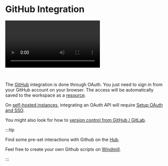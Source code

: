 
# GitHub Integration

<video
    className="border-2 rounded-xl object-cover w-full h-full dark:border-gray-800"
    autoPlay
    loop
    controls
    id="main-video"
    src="/videos/adding_github_resource.mp4"
/>

<br/>

The [GitHub](https://github.com/) integration is done through OAuth. You just need to sign in from your GitHub account on your browser. The access will be automatically saved to the workspace as a [resource](../core_concepts/3_resources_and_types/index.mdx).

On [self-hosted instances](../advanced/1_self_host/index.mdx), integrating an OAuth API will require [Setup OAuth and SSO](../misc/2_setup_oauth/index.md).

You might also look for how to [version control from GitHub / GitLab](../advanced/9_deploy_gh_gl/index.md).

<div class="grid grid-cols-2 gap-6 mb-4">
	<DocCard
		title="GitHub / GitLab for Version Control"
		description="Learn how to integrate GitHub / GitLab repositories with your Windmill workspace for effective version control."
		href="/docs/advanced/deploy_gh_gl"
	/>
</div>

:::tip

Find some pre-set interactions with Github on the [Hub](https://hub.windmill.dev/integrations/github).

Feel free to create your own Github scripts on [Windmill](../getting_started/00_how_to_use_windmill/index.mdx).

:::
